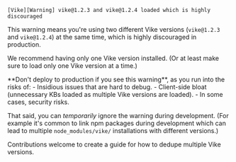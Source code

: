 
```
[Vike][Warning] vike@1.2.3 and vike@1.2.4 loaded which is highly discouraged
```

This warning means you're using two different Vike versions (`vike@1.2.3` and `vike@1.2.4`) at the same time, which is highly discouraged in production.

We recommend having only one Vike version installed. (Or at least make sure to load only one Vike version at a time.)

<Warning>
  **Don't deploy to production if you see this warning**, as you run into the risks of:
   - Insidious issues that are hard to debug.
   - Client-side bloat (unnecessary KBs loaded as multiple Vike versions are loaded).
   - In some cases, security risks.

  That said, you can *temporarily* ignore the warning during development. (For example it's common to link npm packages during development which can lead to multiple `node_modules/vike/` installations with different versions.)
</Warning>

<Contribution>
  Contributions welcome to create a guide for how to dedupe multiple Vike versions.
</Contribution>
